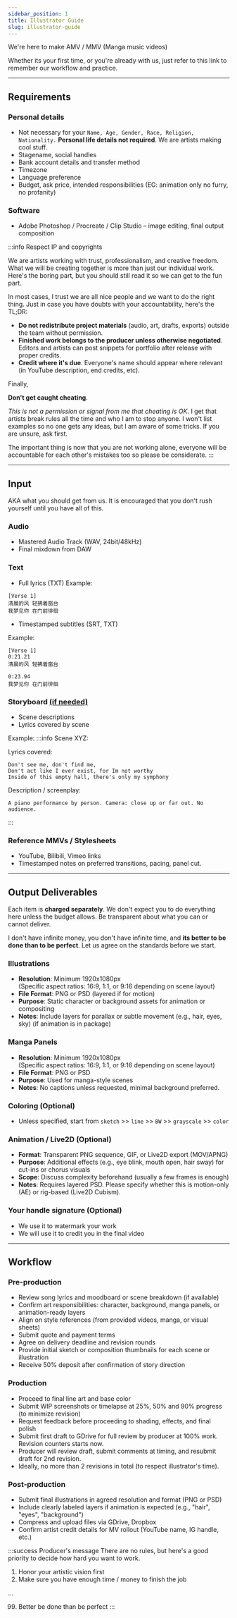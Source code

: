 ```yaml
---
sidebar_position: 1
title: Illustrator Guide
slug: illustrator-guide
---
```


We're here to make AMV / MMV (Manga music videos) 

Whether its your first time, or you're already with us, just refer to this link to remember our workflow and practice. 

---
## Requirements
### Personal details
- Not necessary for your `Name, Age, Gender, Race, Religion, Nationality.` **Personal life details not required**. We are artists making cool stuff. 
- Stagename, social handles 
- Bank account details and transfer method 
- Timezone 
- Language preference
- Budget, ask price, intended responsibilities (EG: animation only no furry, no profanity)

### Software
- Adobe Photoshop / Procreate / Clip Studio – image editing, final output composition


:::info Respect IP and copyrights

We are artists working with trust, professionalism, and creative freedom. What we will be creating together is more than just our individual work. Here's the boring part, but you should still read it so we can get to the fun part.  

In most cases, I trust we are all nice people and we want to do the right thing. Just in case you have doubts with your accountability, here's the TL;DR:

- **Do not redistribute project materials** (audio, art, drafts, exports) outside the team without permission.
- **Finished work belongs to the producer unless otherwise negotiated**. Editors and artists can post snippets for portfolio after release with proper credits.
- **Credit where it's due**. Everyone's name should appear where relevant (in YouTube description, end credits, etc).

Finally, 

**Don't get caught cheating**. 

*This is not a permission or signal from me that cheating is OK*. I get that artists break rules all the time and who I am to stop anyone. I won't list examples so no one gets any ideas, but I am aware of some tricks. If you are unsure, ask first. 

The important thing is now that you are not working alone, everyone will be accountable for each other's mistakes too so please be considerate. 
:::

--- 

## Input
AKA what you should get from us. It is encouraged that you don't rush yourself until you have all of this. 

### Audio
- Mastered Audio Track (WAV, 24bit/48kHz)
- Final mixdown from DAW

### Text
- Full lyrics (TXT)
Example:
```
[Verse 1]
清晨的风 轻拂着窗台
我梦见你 在门前徘徊
```

- Timestamped subtitles (SRT, TXT)

Example: 
```
[Verse 1]
0:21.21
清晨的风 轻拂着窗台

0:23.94
我梦见你 在门前徘徊
```

### Storyboard [(if needed)](../writer/storyboard-guide.mdx)
- Scene descriptions
- Lyrics covered by scene 

Example: 
:::info
Scene XYZ: 

Lyrics covered:
```
Don't see me, don't find me, 
Don't act like I ever exist, for Im not worthy
Inside of this empty hall, there's only my symphony
```

Description / screenplay:
```
A piano performance by person. Camera: close up or far out. No audience.  
```
:::


### Reference MMVs / Stylesheets
- YouTube, Bilibili, Vimeo links
- Timestamped notes on preferred transitions, pacing, panel cut.

---

## Output Deliverables
Each item is **charged separately**. We don't expect you to do everything here unless the budget allows. Be transparent about what you can or cannot deliver.

I don't have infinite money, you don't have infinite time, and **its better to be done than to be perfect**. Let us agree on the standards before we start. 

### Illustrations
- **Resolution**: Minimum 1920x1080px  
  (Specific aspect ratios: 16:9, 1:1, or 9:16 depending on scene layout)
- **File Format**: PNG or PSD (layered if for motion)
- **Purpose**: Static character or background assets for animation or compositing
- **Notes**: Include layers for parallax or subtle movement (e.g., hair, eyes, sky) (if animation is in package)


### Manga Panels
- **Resolution**: Minimum 1920x1080px  
  (Specific aspect ratios: 16:9, 1:1, or 9:16 depending on scene layout)
- **File Format**: PNG or PSD
- **Purpose**: Used for manga-style scenes
- **Notes**: No captions unless requested, minimal background preferred.

### Coloring (Optional)
- Unless specified, start from `sketch` >> `line` >> `BW` >> `grayscale` >> `color`


### Animation / Live2D (Optional)
- **Format**: Transparent PNG sequence, GIF, or Live2D export (MOV/APNG)
- **Purpose**: Additional effects (e.g., eye blink, mouth open, hair sway) for cut-ins or chorus visuals
- **Scope**: Discuss complexity beforehand (usually a few frames is enough)
- **Notes**: Requires layered PSD. Please specify whether this is motion-only (AE) or rig-based (Live2D Cubism).

### Your handle signature (Optional)
- We use it to watermark your work
- We will use it to credit you in the final video

---

## Workflow 
### Pre-production 
- Review song lyrics and moodboard or scene breakdown (if available)
- Confirm art responsibilities: character, background, manga panels, or animation-ready layers
- Align on style references (from provided videos, manga, or visual sheets)
- Submit quote and payment terms
- Agree on delivery deadline and revision rounds
- Provide initial sketch or composition thumbnails for each scene or illustration
- Receive 50% deposit after confirmation of story direction 

### Production
- Proceed to final line art and base color
- Submit WIP screenshots or timelapse at 25%, 50% and 90% progress (to minimize revision)
- Request feedback before proceeding to shading, effects, and final polish
- Submit first draft to GDrive for full review by producer at 100% work. Revision counters starts now. 
- Producer will review draft, submit comments at timing, and resubmit draft for 2nd revision. 
- Ideally, no more than 2 revisions in total (to respect illustrator's time).

### Post-production
- Submit final illustrations in agreed resolution and format (PNG or PSD)
- Include clearly labeled layers if animation is expected (e.g., "hair", "eyes", "background")
- Compress and upload files via GDrive, Dropbox
- Confirm artist credit details for MV rollout (YouTube name, IG handle, etc.)


:::success Producer's message
There are no rules, but here's a good priority to decide how hard you want to work. 
1. Honor your artistic vision first
2. Make sure you have enough time / money to finish the job

...

99. Better be done than be perfect
:::